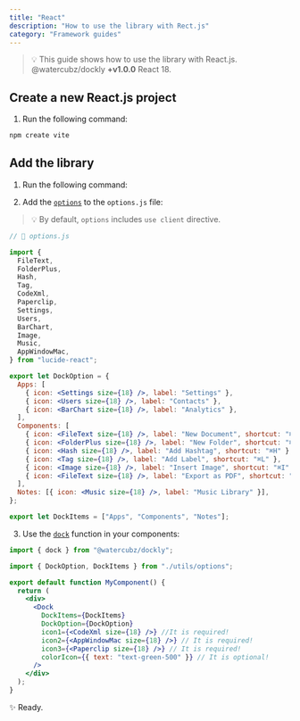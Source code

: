 ```yaml
---
title: "React"
description: "How to use the library with Rect.js"
category: "Framework guides"
---
```


> 💡 This guide shows how to use the library with React.js. @watercubz/dockly **+v1.0.0** React 18.

## Create a new React.js project

1. Run the following command:

```bash
npm create vite
```

## Add the library

1. Run the following command:

2. Add the [`options`](/Customization) to the `options.js` file:

> 💡 By default, `options` includes `use client` directive.

```jsx {18,24, 32}
// 📃 options.js

import {
  FileText,
  FolderPlus,
  Hash,
  Tag,
  CodeXml,
  Paperclip,
  Settings,
  Users,
  BarChart,
  Image,
  Music,
  AppWindowMac,
} from "lucide-react";

export let DockOption = {
  Apps: [
    { icon: <Settings size={18} />, label: "Settings" },
    { icon: <Users size={18} />, label: "Contacts" },
    { icon: <BarChart size={18} />, label: "Analytics" },
  ],
  Components: [
    { icon: <FileText size={18} />, label: "New Document", shortcut: "⌘N" },
    { icon: <FolderPlus size={18} />, label: "New Folder", shortcut: "⌘F" },
    { icon: <Hash size={18} />, label: "Add Hashtag", shortcut: "⌘H" },
    { icon: <Tag size={18} />, label: "Add Label", shortcut: "⌘L" },
    { icon: <Image size={18} />, label: "Insert Image", shortcut: "⌘I" },
    { icon: <FileText size={18} />, label: "Export as PDF", shortcut: "⌘E" },
  ],
  Notes: [{ icon: <Music size={18} />, label: "Music Library" }],
};

export let DockItems = ["Apps", "Components", "Notes"];
```

3. Use the [`dock`](/) function in your components:

```jsx {10-16}
import { dock } from "@watercubz/dockly";

import { DockOption, DockItems } from "./utils/options";

export default function MyComponent() {
  return (
    <div>
      <Dock
        DockItems={DockItems}
        DockOption={DockOption}
        icon1={<CodeXml size={18} />} //It is required!
        icon2={<AppWindowMac size={18} />} // It is required!
        icon3={<Paperclip size={18} />} // It is required!
        colorIcon={{ text: "text-green-500" }} // It is optional!
      />
    </div>
  );
}
```

✨ Ready.
